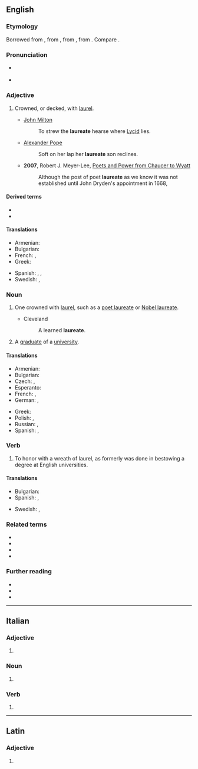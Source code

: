 {{also|lauréate}}
==English==
{{wikipedia}}
{{Webster 1913}}

===Etymology===
Borrowed from {{bor|en|la|laureatus}}, from {{m|la|laurea||laurel tree}}, from {{m|la|laureus||of laurel}}, from {{m|la|laurus||laurel}}. Compare {{cog|fr|lauréat}}.

===Pronunciation===
* {{a|UK}} {{IPA|en|/ˈlɒ.ɹi.ət/|/ˈlɔːɹ.i.ət/}}
* {{a|US}} {{IPA|en|/ˈlɔɹ.i.ət/|/ˈlɑɹ.i.ət/}}

===Adjective===
{{en-adj|-}}

# {{lb|en|sometimes|_|postpositive}} Crowned, or decked, with [[laurel]].
#* [[w:John Milton|John Milton]]
#*: To strew the '''laureate''' hearse where [[Lycid]] lies.
#* [[w:Alexander Pope|Alexander Pope]]
#*: Soft on her lap her '''laureate''' son reclines.
#* '''2007''', Robert J. Meyer-Lee, [https://books.google.com/books?id=xUP6iNUNMG4C&pg=PA15&dq=%22poet+laureate%22&hl=en&sa=X&ved=0ahUKEwin6uiU_LrMAhUO0WMKHeJABTE4tAEQ6AEIUTAJ#v=onepage&q=%22poet%20laureate%22&f=false Poets and Power from Chaucer to Wyatt]
#*: Although the post of poet '''laureate''' as we know it was not established until John Dryden's appointment in 1668,

====Derived terms====
* {{l|en|poet laureate}}
* {{l|en|Nobel laureate}}

====Translations====
{{trans-top|one crowned with laurel}}
* Armenian: {{t+|hy|դափնեկիր}}
* Bulgarian: {{t+|bg|увенчан}}
* French: {{t+|fr|lauréat|m}}, {{t+|fr|lauréate|f}}
* Greek: {{t+|el|δαφνοστεφής|m|f|sc=Grek}}
{{trans-mid}}
* Spanish: {{t+|es|laureado}}, {{t+|es|galardonado}}, {{t+|es|ganador|m}}
* Swedish: {{t|sv|lagerkransad}}, {{t|sv|lagerkrönt}}
{{trans-bottom}}

===Noun===
{{en-noun}}

# {{lb|en|dated}} One crowned with [[laurel]], such as a [[poet laureate]] or [[Nobel laureate]].
#* Cleveland
#*: A learned '''laureate'''.
# A [[graduate]] of a [[university]].

====Translations====
{{trans-top|one crowned with laurel}}
* Armenian: {{t+|hy|դափնեկիր}}
* Bulgarian: {{t+|bg|лауреат|m}}
* Czech: {{t|cs|nositel|m}}, {{t+|cs|laureát|m}}
* Esperanto: {{t|eo|laŭreato}}
* French: {{t+|fr|lauréat|m}}, {{t+|fr|lauréate|f}}
* German: {{t+|de|Laureat|m}}, {{t|de|Laureatin|f}}
{{trans-mid}}
* Greek: {{t+|el|δαφνοστεφής|m|f|sc=Grek}}
* Polish: {{t|pl|laureat|m}}, {{t|pl|laureatka|f}}
* Russian: {{t+|ru|лауреа́т|m}}, {{t+|ru|лауреа́тка|f}}
* Spanish: {{t+|es|laureado}}, {{t+|es|galardonado}}
{{trans-bottom}}

===Verb===
{{en-verb|laureat}}

# {{lb|en|intransitive}} To honor with a wreath of laurel, as formerly was done in bestowing a degree at English universities.

====Translations====
{{trans-top|one crowned with laurel}}
* Bulgarian: {{t+|bg|увенчавам}}
* Spanish: {{t+|es|laurear}}, {{t+|es|galardonar}}
{{trans-mid}}
* Swedish: {{t|sv|lagerkransa}}, {{t|sv|lagerkröna}}
{{trans-bottom}}

===Related terms===
* {{l|en|lauraceous}}
* {{l|en|laurel}}
* {{l|en|laurestine}}
* {{l|en|lauriferous}}

===Further reading===
* {{R:Webster 1913}}
* {{R:Century 1911}}
* {{R:OneLook}}

----

==Italian==

===Adjective===
{{head|it|adjective form}}

# {{feminine plural of|it|laureato}}

===Noun===
{{head|it|noun plural form|g=f}}

# {{plural of|it|laureata}}

===Verb===
{{head|it|past participle form}}

# {{feminine plural of|it|laureato}}

----

==Latin==

===Adjective===
{{la-adj-form|laureāte}}

# {{inflection of|la|laureātus||voc|m|s}}